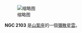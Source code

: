{{NGCInfoBox|NGCID=NGC 2103|發現者=約翰·弗里德里希·威廉·赫歇爾|發現日期=1834年12月-日|其他編號=ESO 57-EN24|曆元=J2000.0|赤經=5時41分40秒
|赤緯=-71°19'54"|星座=山案座|星體=彌散星雲|星等=|表面亮度=|藍等=}}
[[File:NGC_2103_DSS.jpg|缩略图]]

'''NGC 2103''' 是[[山案座|山案座]]的一個[[彌散星雲|彌散星雲]]。

{{NGCReference|2103}}
